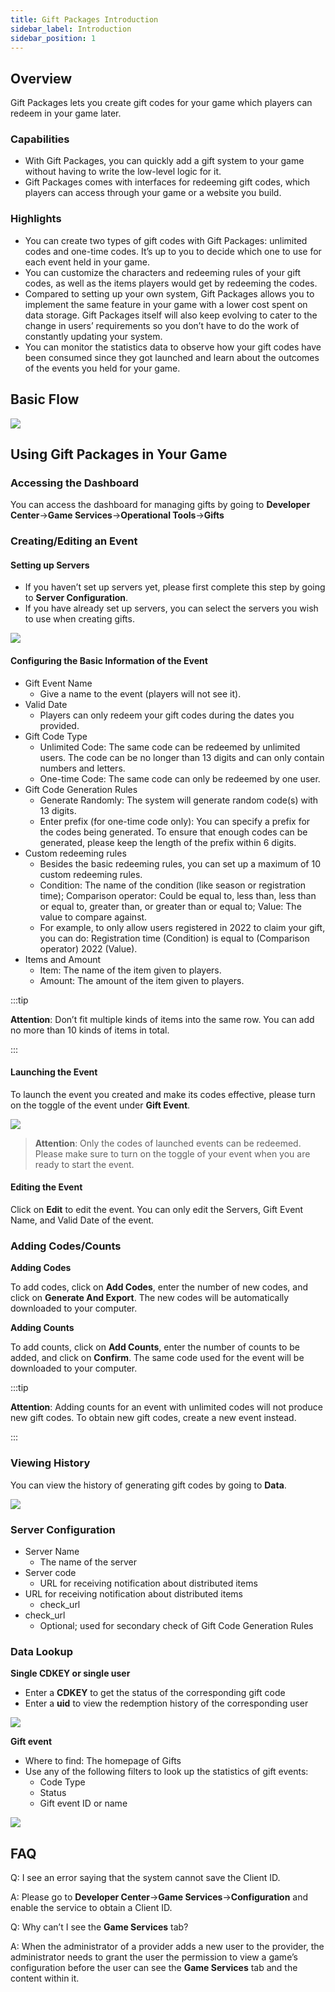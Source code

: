 ```yaml
---
title: Gift Packages Introduction
sidebar_label: Introduction
sidebar_position: 1
---
```


## Overview

Gift Packages lets you create gift codes for your game which players can redeem in your game later.

### Capabilities

- With Gift Packages, you can quickly add a gift system to your game without having to write the low-level logic for it.
- Gift Packages comes with interfaces for redeeming gift codes, which players can access through your game or a website you build.

### Highlights

- You can create two types of gift codes with Gift Packages: unlimited codes and one-time codes. It’s up to you to decide which one to use for each event held in your game.
- You can customize the characters and redeeming rules of your gift codes, as well as the items players would get by redeeming the codes.
- Compared to setting up your own system, Gift Packages allows you to implement the same feature in your game with a lower cost spent on data storage. Gift Packages itself will also keep evolving to cater to the change in users’ requirements so you don’t have to do the work of constantly updating your system.
- You can monitor the statistics data to observe how your gift codes have been consumed since they got launched and learn about the outcomes of the events you held for your game.

## Basic Flow

![](/img/tds-gift/gift01.png)

## Using Gift Packages in Your Game

### Accessing the Dashboard

You can access the dashboard for managing gifts by going to **Developer Center**→**Game Services**→**Operational Tools**→**Gifts**

### Creating/Editing an Event

#### Setting up Servers

- If you haven’t set up servers yet, please first complete this step by going to **Server Configuration**.
- If you have already set up servers, you can select the servers you wish to use when creating gifts.

![](https://capacity-files.lcfile.com/YV4PepRyA4HKVSdgGk0WuwN953Sq8r6n/io-gift02.png)

#### Configuring the Basic Information of the Event

- Gift Event Name
  - Give a name to the event (players will not see it).
- Valid Date
  - Players can only redeem your gift codes during the dates you provided.
- Gift Code Type
  - Unlimited Code: The same code can be redeemed by unlimited users. The code can be no longer than 13 digits and can only contain numbers and letters.
  - One-time Code: The same code can only be redeemed by one user.
- Gift Code Generation Rules
  - Generate Randomly: The system will generate random code(s) with 13 digits.
  - Enter prefix (for one-time code only): You can specify a prefix for the codes being generated. To ensure that enough codes can be generated, please keep the length of the prefix within 6 digits.
- Custom redeeming rules
  - Besides the basic redeeming rules, you can set up a maximum of 10 custom redeeming rules.
  - Condition: The name of the condition (like season or registration time); Comparison operator: Could be equal to, less than, less than or equal to, greater than, or greater than or equal to; Value: The value to compare against.
  - For example, to only allow users registered in 2022 to claim your gift, you can do: Registration time (Condition) is equal to (Comparison operator) 2022 (Value).
- Items and Amount
  - Item: The name of the item given to players.
  - Amount: The amount of the item given to players.

:::tip

**Attention**: Don’t fit multiple kinds of items into the same row. You can add no more than 10 kinds of items in total.

:::

#### Launching the Event

To launch the event you created and make its codes effective, please turn on the toggle of the event under **Gift Event**.

![](https://capacity-files.lcfile.com/zzozCSJXR5mfuOEXb2eVm865hMCLM6Kk/io-gift03.png)

> **Attention**: Only the codes of launched events can be redeemed. Please make sure to turn on the toggle of your event when you are ready to start the event.

#### Editing the Event

Click on **Edit** to edit the event. You can only edit the Servers, Gift Event Name, and Valid Date of the event.

### Adding Codes/Counts

**Adding Codes**

To add codes, click on **Add Codes**, enter the number of new codes, and click on **Generate And Export**. The new codes will be automatically downloaded to your computer.

**Adding Counts**

To add counts, click on **Add Counts**, enter the number of counts to be added, and click on **Confirm**. The same code used for the event will be downloaded to your computer.

:::tip

**Attention**: Adding counts for an event with unlimited codes will not produce new gift codes. To obtain new gift codes, create a new event instead.

:::

### Viewing History

You can view the history of generating gift codes by going to **Data**.

![](https://capacity-files.lcfile.com/Bc2dE6AOsxqbuH6BzWhnGLM8QQvc7sTe/io-gift04.png)

### Server Configuration

- Server Name
  - The name of the server
- Server code
  - URL for receiving notification about distributed items
- URL for receiving notification about distributed items
  - check_url
- check_url
  - Optional; used for secondary check of Gift Code Generation Rules

### Data Lookup

**Single CDKEY or single user**

- Enter a **CDKEY** to get the status of the corresponding gift code
- Enter a **uid** to view the redemption history of the corresponding user

![](https://capacity-files.lcfile.com/iwMdA4CclNiT1c5VKAHVlIJeEXJOzOAi/io-gift05.png)

**Gift event**

- Where to find: The homepage of Gifts
- Use any of the following filters to look up the statistics of gift events:
  - Code Type
  - Status
  - Gift event ID or name

![](https://capacity-files.lcfile.com/VwQ8oSydEB4R8oYaRPbTN21bBgpPGKYu/io-gift06.png)

## FAQ

Q: I see an error saying that the system cannot save the Client ID.

A: Please go to **Developer Center**→**Game Services**→**Configuration** and enable the service to obtain a Client ID.

Q: Why can’t I see the **Game Services** tab?

A: When the administrator of a provider adds a new user to the provider, the administrator needs to grant the user the permission to view a game’s configuration before the user can see the **Game Services** tab and the content within it.
